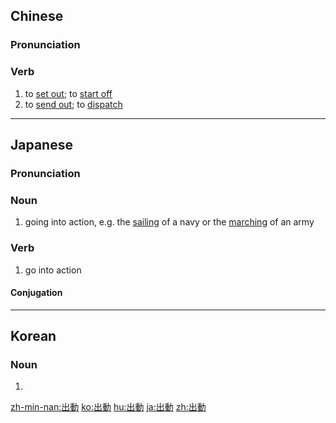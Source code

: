 {{also|出动}}
==Chinese==
{{zh-forms|s=出动}}

===Pronunciation===
{{zh-pron
|m=chūdòng
|c=ceot1 dung6
|h=pfs=chhut-thung
|mn=chhut-tōng
|cat=v
}}

===Verb===
{{zh-verb}}

# to [[set out]]; to [[start off]]
# to [[send out]]; to [[dispatch]]

{{zh-cat|Advanced}}
----
==Japanese==
{{ja-kanjitab|しゅつ|どう|yomi=o}}

===Pronunciation===
{{ja-pron|しゅつどう|y=o}}

===Noun===
{{ja-noun|しゅつどう|tr=intrans}}

# going into action, e.g. the [[sailing]] of a navy or the [[marching]] of an army

===Verb===
{{ja-verb-suru|しゅつどう|tr=intrans}}

#go into action

====Conjugation====
{{ja-suru|しゅつどう}}

----

==Korean==
{{ko-hanjatab}}

===Noun===
{{ko-noun|hj|hangeul=출동}}

# {{hanja form of|출동|}}

[[zh-min-nan:出動]]
[[ko:出動]]
[[hu:出動]]
[[ja:出動]]
[[zh:出動]]